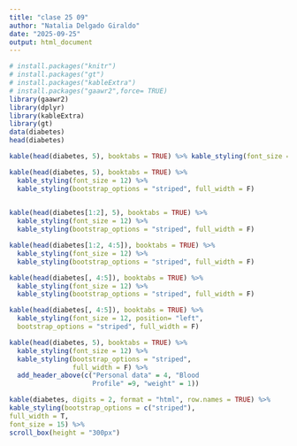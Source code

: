 ```yaml
---
title: "clase 25 09"
author: "Natalia Delgado Giraldo"
date: "2025-09-25"
output: html_document
---
```


```r
# install.packages("knitr")
# install.packages("gt")
# install.packages("kableExtra")
# install.packages("gaawr2",force= TRUE)
library(gaawr2)
library(dplyr)
library(kableExtra)
library(gt)
data(diabetes)
head(diabetes)
```

```r
kable(head(diabetes, 5), booktabs = TRUE) %>% kable_styling(font_size = 12)
```

```r
kable(head(diabetes, 5), booktabs = TRUE) %>% 
  kable_styling(font_size = 12) %>%
  kable_styling(bootstrap_options = "striped", full_width = F)
  
```

```r
kable(head(diabetes[1:2], 5), booktabs = TRUE) %>% 
  kable_styling(font_size = 12) %>%
  kable_styling(bootstrap_options = "striped", full_width = F)
```

```r
kable(head(diabetes[1:2, 4:5]), booktabs = TRUE) %>% 
  kable_styling(font_size = 12) %>%
  kable_styling(bootstrap_options = "striped", full_width = F)
```

```r
kable(head(diabetes[, 4:5]), booktabs = TRUE) %>% 
  kable_styling(font_size = 12) %>%
  kable_styling(bootstrap_options = "striped", full_width = F)
```

```r
kable(head(diabetes[, 4:5]), booktabs = TRUE) %>% 
  kable_styling(font_size = 12, position= "left",
  bootstrap_options = "striped", full_width = F)
```

```r
kable(head(diabetes, 5), booktabs = TRUE) %>% 
  kable_styling(font_size = 12) %>% 
  kable_styling(bootstrap_options = "striped",
                full_width = F) %>%
  add_header_above(c("Personal data" = 4, "Blood
                     Profile" =9, "weight" = 1))

```

```r
kable(diabetes, digits = 2, format = "html", row.names = TRUE) %>%
kable_styling(bootstrap_options = c("striped"),
full_width = T,
font_size = 15) %>%
scroll_box(height = "300px")

```


<br><br><br>


```r

```

